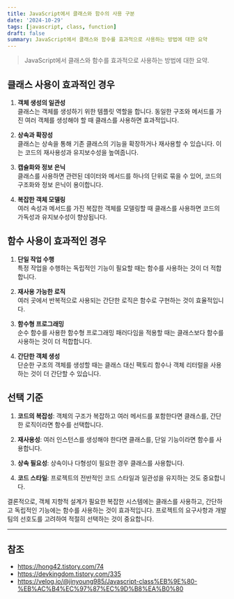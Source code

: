```yaml
---
title: JavaScript에서 클래스와 함수의 사용 구분
date: '2024-10-29'
tags: [javascript, class, function]
draft: false
summary: JavaScript에서 클래스와 함수를 효과적으로 사용하는 방법에 대한 요약
---
```


> JavaScript에서 클래스와 함수를 효과적으로 사용하는 방법에 대한 요약.

## 클래스 사용이 효과적인 경우

1. **객체 생성의 일관성**  
   클래스는 객체를 생성하기 위한 템플릿 역할을 합니다. 동일한 구조와 메서드를 가진 여러 객체를 생성해야 할 때 클래스를 사용하면 효과적입니다.

2. **상속과 확장성**  
   클래스는 상속을 통해 기존 클래스의 기능을 확장하거나 재사용할 수 있습니다. 이는 코드의 재사용성과 유지보수성을 높여줍니다.

3. **캡슐화와 정보 은닉**  
   클래스를 사용하면 관련된 데이터와 메서드를 하나의 단위로 묶을 수 있어, 코드의 구조화와 정보 은닉이 용이합니다.

4. **복잡한 객체 모델링**  
   여러 속성과 메서드를 가진 복잡한 객체를 모델링할 때 클래스를 사용하면 코드의 가독성과 유지보수성이 향상됩니다.

## 함수 사용이 효과적인 경우

1. **단일 작업 수행**  
   특정 작업을 수행하는 독립적인 기능이 필요할 때는 함수를 사용하는 것이 더 적합합니다.

2. **재사용 가능한 로직**  
   여러 곳에서 반복적으로 사용되는 간단한 로직은 함수로 구현하는 것이 효율적입니다.

3. **함수형 프로그래밍**  
   순수 함수를 사용한 함수형 프로그래밍 패러다임을 적용할 때는 클래스보다 함수를 사용하는 것이 더 적합합니다.

4. **간단한 객체 생성**  
   단순한 구조의 객체를 생성할 때는 클래스 대신 팩토리 함수나 객체 리터럴을 사용하는 것이 더 간단할 수 있습니다.

## 선택 기준

1. **코드의 복잡성**: 객체의 구조가 복잡하고 여러 메서드를 포함한다면 클래스를, 간단한 로직이라면 함수를 선택합니다.

2. **재사용성**: 여러 인스턴스를 생성해야 한다면 클래스를, 단일 기능이라면 함수를 사용합니다.

3. **상속 필요성**: 상속이나 다형성이 필요한 경우 클래스를 사용합니다.

4. **코드 스타일**: 프로젝트의 전반적인 코드 스타일과 일관성을 유지하는 것도 중요합니다.

결론적으로, 객체 지향적 설계가 필요한 복잡한 시스템에는 클래스를 사용하고, 간단하고 독립적인 기능에는 함수를 사용하는 것이 효과적입니다. 프로젝트의 요구사항과 개발 팀의 선호도를 고려하여 적절히 선택하는 것이 중요합니다.

---

## 참조

- https://hong42.tistory.com/74
- https://devkingdom.tistory.com/335
- https://velog.io/@jinyoung985/Javascript-class%EB%9E%80-%EB%AC%B4%EC%97%87%EC%9D%B8%EA%B0%80
